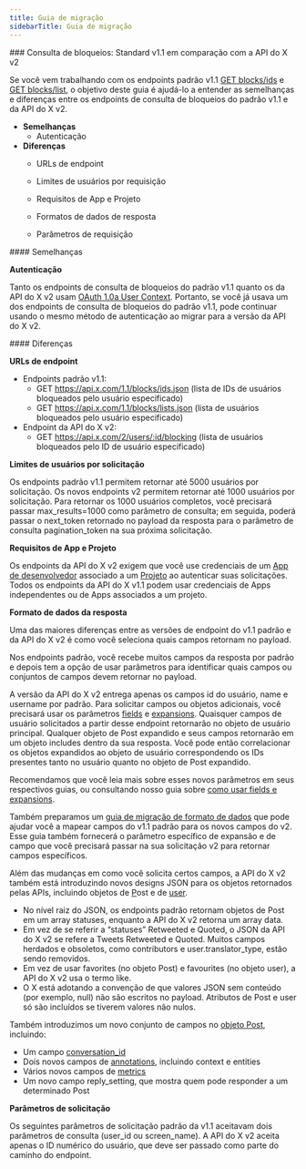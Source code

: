 ```yaml
---
title: Guia de migração
sidebarTitle: Guia de migração
---
```



<div id="blocks-lookup-standard-v11-compared-to-x-api-v2">
  ### Consulta de bloqueios: Standard v1.1 em comparação com a API do X v2
</div>

Se você vem trabalhando com os endpoints padrão v1.1 [GET blocks/ids](https://developer.x.com/en/docs/twitter-api/v1/accounts-and-users/mute-block-report-users/api-reference/get-blocks-ids) e [GET blocks/list](https://developer.x.com/en/docs/twitter-api/v1/accounts-and-users/mute-block-report-users/api-reference/get-blocks-list), o objetivo deste guia é ajudá-lo a entender as semelhanças e diferenças entre os endpoints de consulta de bloqueios do padrão v1.1 e da API do X v2.

- **Semelhanças**
  - Autenticação
- **Diferenças**
  - URLs de endpoint

  - Limites de usuários por requisição

  - Requisitos de App e Projeto

  - Formatos de dados de resposta

  - Parâmetros de requisição

<div id="similarities">
  #### Semelhanças
</div>

**Autenticação**

Tanto os endpoints de consulta de bloqueios do padrão v1.1 quanto os da API do X v2 usam [OAuth 1.0a User Context](/pt-BR/resources/fundamentals/authentication#oauth-1-0a-2). Portanto, se você já usava um dos endpoints de consulta de bloqueios do padrão v1.1, pode continuar usando o mesmo método de autenticação ao migrar para a versão da API do X v2. 

<div id="differences">
  #### Diferenças
</div>

**URLs de endpoint**

- Endpoints padrão v1.1:
  - GET https://api.x.com/1.1/blocks/ids.json
    (lista de IDs de usuários bloqueados pelo usuário especificado)
  - GET https://api.x.com/1.1/blocks/lists.json
    (lista de usuários bloqueados pelo usuário especificado)
- Endpoint da API do X v2:
  - GET https://api.x.com/2/users/:id/blocking
    (lista de usuários bloqueados pelo ID de usuário especificado)
     

**Limites de usuários por solicitação**

Os endpoints padrão v1.1 permitem retornar até 5000 usuários por solicitação. Os novos endpoints v2 permitem retornar até 1000 usuários por solicitação. Para retornar os 1000 usuários completos, você precisará passar max\_results=1000 como parâmetro de consulta; em seguida, poderá passar o next\_token retornado no payload da resposta para o parâmetro de consulta pagination\_token na sua próxima solicitação.
 

**Requisitos de App e Projeto**

Os endpoints da API do X v2 exigem que você use credenciais de um [App de desenvolvedor](/pt-BR/resources/fundamentals/developer-apps) associado a um [Projeto](/pt-BR/resources/fundamentals/developer-apps) ao autenticar suas solicitações. Todos os endpoints da API do X v1.1 podem usar credenciais de Apps independentes ou de Apps associados a um projeto.

**Formato de dados da resposta**

Uma das maiores diferenças entre as versões de endpoint do v1.1 padrão e da API do X v2 é como você seleciona quais campos retornam no payload.

Nos endpoints padrão, você recebe muitos campos da resposta por padrão e depois tem a opção de usar parâmetros para identificar quais campos ou conjuntos de campos devem retornar no payload.

A versão da API do X v2 entrega apenas os campos id do usuário, name e username por padrão. Para solicitar campos ou objetos adicionais, você precisará usar os parâmetros [fields](/pt-BR/x-api/fundamentals/fields) e [expansions](/pt-BR/x-api/fundamentals/expansions). Quaisquer campos de usuário solicitados a partir desse endpoint retornarão no objeto de usuário principal. Qualquer objeto de Post expandido e seus campos retornarão em um objeto includes dentro da sua resposta. Você pode então correlacionar os objetos expandidos ao objeto de usuário correspondendo os IDs presentes tanto no usuário quanto no objeto de Post expandido. 

Recomendamos que você leia mais sobre esses novos parâmetros em seus respectivos guias, ou consultando nosso guia sobre [como usar fields e expansions](/pt-BR/x-api/fundamentals/data-dictionary#how-to-use-fields-and-expansions). 

Também preparamos um [guia de migração de formato de dados](/pt-BR/x-api/migrate/data-format-migration#migrating-from-standard-v1-1s-data-format-to-v2) que pode ajudar você a mapear campos do v1.1 padrão para os novos campos do v2. Esse guia também fornecerá o parâmetro específico de expansão e de campo que você precisará passar na sua solicitação v2 para retornar campos específicos. 
 

Além das mudanças em como você solicita certos campos, a API do X v2 também está introduzindo novos designs JSON para os objetos retornados pelas APIs, incluindo objetos de [P](/pt-BR/x-api/fundamentals/data-dictionary#tweet)ost e de [user](/pt-BR/x-api/fundamentals/data-dictionary#user).

- No nível raiz do JSON, os endpoints padrão retornam objetos de Post em um array statuses, enquanto a API do X v2 retorna um array data. 
- Em vez de se referir a “statuses” Retweeted e Quoted, o JSON da API do X v2 se refere a Tweets Retweeted e Quoted. Muitos campos herdados e obsoletos, como contributors e user.translator\_type, estão sendo removidos. 
- Em vez de usar favorites (no objeto Post) e favourites (no objeto user), a API do X v2 usa o termo like. 
- O X está adotando a convenção de que valores JSON sem conteúdo (por exemplo, null) não são escritos no payload. Atributos de Post e user só são incluídos se tiverem valores não nulos. 
   

Também introduzimos um novo conjunto de campos no [objeto Post](/pt-BR/x-api/fundamentals/data-dictionary#tweet), incluindo:

- Um campo [conversation\_id](/pt-BR/x-api/fundamentals/conversation-id)
- Dois novos campos de [annotations](/pt-BR/x-api/fundamentals/post-annotations), incluindo context e entities
- Vários novos campos de [metrics](/pt-BR/x-api/fundamentals/metrics) 
- Um novo campo reply\_setting, que mostra quem pode responder a um determinado Post

**Parâmetros de solicitação**

Os seguintes parâmetros de solicitação padrão da v1.1 aceitavam dois parâmetros de consulta (user\_id ou screen\_name). A API do X v2 aceita apenas o ID numérico do usuário, que deve ser passado como parte do caminho do endpoint.